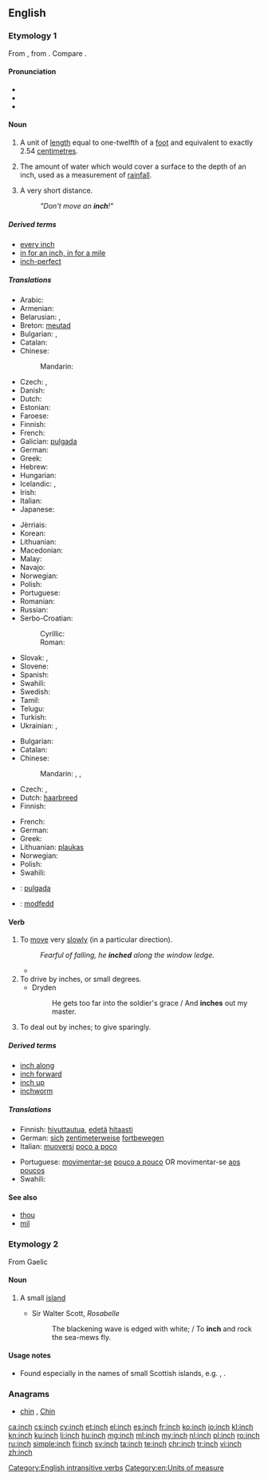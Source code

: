 ==English==

===Etymology 1===
From {{etyl|ang|en}} {{attention|ang}} {{term|ynce|lang=ang}}, from {{etyl|la|en}}  {{term|uncia||twelfth part|lang=la}}. Compare {{term|ounce|lang=en}}.

====Pronunciation====
* {{IPA|/ɪntʃ/}}
* {{audio|en-us-inch.ogg|Audio (US)}}
* {{rhymes|ɪntʃ}}

====Noun====
{{en-noun|es}}

# A unit of [[length]] equal to one-twelfth of a [[foot]] and equivalent to exactly 2.54 [[centimetre]]s.
# {{context|meteorology|lang=en}} The amount of water which would cover a surface to the depth of an inch, used as a measurement of [[rainfall]].
# {{context|figuratively|lang=en}} A very short distance.
#: ''"Don't move an '''inch'''!"''

=====Derived terms=====
* [[every inch]]
* [[in for an inch, in for a mile]]
* [[inch-perfect]]

=====Translations=====
{{trans-top|unit of length}}
* Arabic: {{t|ar|بوصة|f|tr=būṣa|sc=Arab}}
* Armenian: {{t|hy|դյույմ|tr=dyuym|sc=Armn}}
* Belarusian: {{t|be|дзюйм|m|tr=dzjujm|sc=Cyrl}}, {{t|be|цаля|f|tr=cálja|sc=Cyrl}}
* Breton: [[meutad]] {{g|m}}
* Bulgarian: {{t|bg|инч|m|tr=inč|sc=Cyrl}}, {{t+|bg|дюйм|m|tr=djujm|sc=Cyrl}}
* Catalan: {{t|ca|polzada|f}}
* Chinese:
*: Mandarin: {{t+|cmn|英寸|tr=yīngcùn}}
* Czech: {{t+|cs|palec|m}}, {{t+|cs|coul|m}}
* Danish: {{t+|da|tomme|c}}
* Dutch: {{t+|nl|duim|m}}
* Estonian: {{t+|et|toll}}
* Faroese: {{t|fo|tummi|m}}
* Finnish: {{t+|fi|tuuma}}
* French: {{t+|fr|pouce|m}}
* Galician: [[pulgada]] {{g|f}}
* German: {{t+|de|Zoll|n}}
* Greek: {{t+|el|ίντσα|f|tr=íntsa}}
* Hebrew: {{t|he|אינץ'|sc=Hebr}}
* Hungarian: {{t+|hu|hüvelyk}}
* Icelandic: {{t|is|tomma|f}}, {{t|is|þumlungur|m}}
* Irish: {{t+|ga|orlach}}
* Italian: {{t+|it|pollice|m}}
* Japanese: {{t|ja|インチ|tr=inchi|sc=Jpan}}
{{trans-mid}}
* Jèrriais: {{t|roa-jer|pouce|m}}
* Korean: {{t+|ko|인치|tr=inchi|sc=Kore}}
* Lithuanian: {{t|lt|colis|m}}
* Macedonian: {{t|mk|инч|m|tr=inč|sc=Cyrl}}
* Malay: {{t|ms|inci}}
* Navajo: {{t|nv|asdzoh}}
* Norwegian: {{t+|no|tomme|m}}
* Polish: {{t+|pl|cal|m}}
* Portuguese: {{t+|pt|polegada|f}}
* Romanian: {{t+|ro|țol|m}}
* Russian: {{t+|ru|дюйм|m|tr=djujm}}
* Serbo-Croatian:
*: Cyrillic: {{t|sh|инч|m}}
*: Roman: {{t|sh|inč|m}}
* Slovak: {{t|sk|palec|m}}, {{t|sk|cól|m}}
* Slovene: {{t+|sl|palec|m}}
* Spanish: {{t+|es|pulgada|f}}
* Swahili: {{t+|sw|inchi}}
* Swedish: {{t+|sv|tum|c}}
* Tamil: {{t+|ta|அங்குலம்|tr=aṅkulam|sc=Taml}}
* Telugu: {{t+|te|అంగుళము}}
* Turkish: {{t+|tr|inç}}
* Ukrainian: {{t|uk|дюйм|m|tr=djujm|sc=Cyrl}}, {{qualifier|rare}} {{t+|uk|цаль|m|tr=calʹ|sc=Cyrl}}
{{trans-bottom}}

{{trans-top|unspecified but very short distance}}
* Bulgarian: {{t+|bg|милиметър|m|tr=milimetǎr}}
* Catalan: {{t|ca|centímetre|m}}
* Chinese:
*: Mandarin: {{t|cmn|少許}}{{t+|cmn|少许|tr=shǎoxǔ}},  {{t+|cmn|一點兒}}, {{t+|cmn|一点儿|tr=yīdiǎnr}}
* Czech: {{t+|cs|kousek|m}}, {{t|cs|kousíček|m}}
* Dutch: [[haarbreed]] {{g|n}}
* Finnish: {{t+|fi|piiru}}
{{trans-mid}}
* French: {{t+|fr|poil|m}}
* German: {{t+|de|Zoll|n}}
* Greek: {{t+|el|σπιθαμή|f|tr=spithamí|sc=Grek}}
* Lithuanian: [[plaukas]] {{g|m}}
* Norwegian: {{t+|no|tomme|m}}
* Polish: {{t+|pl|włos|m}}
* Swahili: {{t+|sw|inchi}}
{{trans-bottom}}

{{checktrans-top}}
* {{ttbc|es}}: [[pulgada]] {{g|f}}
* {{ttbc|cy}}: [[modfedd]]
{{trans-bottom}}

====Verb====
{{en-verb|inch|es}}

# {{context|intransitive|followed by a preposition|lang=en}} To [[move]] very [[slowly]] (in a particular direction).
#: ''Fearful of falling, he '''inched''' along the window ledge.''
#* {{quote-news
|year=2012
|date=May 9
|author=John Percy
|title=Birmingham City 2 Blackpool 2 (2-3 on agg): match report
|work=the Telegraph
|url=http://www.telegraph.co.uk/sport/football/competitions/championship/9254026/Birmingham-City-2-Blackpool-2-2-3-on-agg-match-report.html
|page=
|passage=Already guarding a 1-0 lead from the first leg, Blackpool '''inched''' further ahead when Stephen Dobbie scored from an acute angle on the stroke of half-time. The game appeared to be completely beyond Birmingham’s reach three minutes into the second period when Matt Phillips reacted quickly to bundle the ball past Colin Doyle and off a post.}}
# To drive by inches, or small degrees.
#* Dryden
#*: He gets too far into the soldier's grace / And '''inches''' out my master.
# To deal out by inches; to give sparingly.

=====Derived terms=====
* [[inch along]]
* [[inch forward]]
* [[inch up]]
* [[inchworm]]

=====Translations=====
{{trans-top|to move very slowly}}
* Finnish: [[hivuttautua]], [[edetä]] [[hitaasti]]
* German: [[sich]] [[zentimeterweise]] [[fortbewegen]]
* Italian: [[muoversi]] [[poco a poco]]
{{trans-mid}}
* Portuguese: [[movimentar-se]] [[pouco a pouco]] OR movimentar-se [[aos poucos]]
* Swahili: {{t+|sw|inchi}}
{{trans-bottom}}

====See also====
* [[thou]]
* [[mil]]

===Etymology 2===
From Gaelic {{term|innis}}

====Noun====
{{en-noun|es}}

# {{context|Scotland|lang=en}} A small [[island]]
#* Sir Walter Scott, ''Rosabelle''
#*: The blackening wave is edged with white; / To '''inch''' and rock the sea-mews fly.

====Usage notes====
* Found especially in the names of small Scottish islands, e.g. {{w|Inchcolm}}, {{w|Inchkeith}}.

===Anagrams===
* [[chin#English|chin]] , [[Chin#English|Chin]]

[[Category:English intransitive verbs]]
[[Category:en:Units of measure]]

[[ca:inch]]
[[cs:inch]]
[[cy:inch]]
[[et:inch]]
[[el:inch]]
[[es:inch]]
[[fr:inch]]
[[ko:inch]]
[[io:inch]]
[[kl:inch]]
[[kn:inch]]
[[ku:inch]]
[[li:inch]]
[[hu:inch]]
[[mg:inch]]
[[ml:inch]]
[[my:inch]]
[[nl:inch]]
[[pl:inch]]
[[ro:inch]]
[[ru:inch]]
[[simple:inch]]
[[fi:inch]]
[[sv:inch]]
[[ta:inch]]
[[te:inch]]
[[chr:inch]]
[[tr:inch]]
[[vi:inch]]
[[zh:inch]]